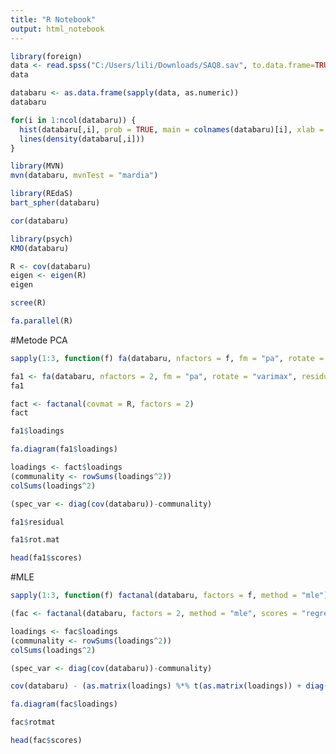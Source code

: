 ---
title: "R Notebook"
output: html_notebook
---


```{r}
library(foreign)
data <- read.spss("C:/Users/lili/Downloads/SAQ8.sav", to.data.frame=TRUE)
data
```

```{r}
databaru <- as.data.frame(sapply(data, as.numeric))
databaru
```


```{r}
for(i in 1:ncol(databaru)) {
  hist(databaru[,i], prob = TRUE, main = colnames(databaru)[i], xlab = colnames(databaru)[i])
  lines(density(databaru[,i]))
}
```

```{r}
library(MVN)
mvn(databaru, mvnTest = "mardia")
```

```{r}
library(REdaS)
bart_spher(databaru)
```

```{r}
cor(databaru)
```

```{r}
library(psych)
KMO(databaru)
```

```{r}
R <- cov(databaru)
eigen <- eigen(R)
eigen
```


```{r}
scree(R)
```

```{r}
fa.parallel(R)
```


#Metode PCA
```{r}
sapply(1:3, function(f) fa(databaru, nfactors = f, fm = "pa", rotate = "varimax", residuals = T, scores = )$PVAL)
```

```{r}
fa1 <- fa(databaru, nfactors = 2, fm = "pa", rotate = "varimax", residuals = T)
fa1
```

```{r}
fact <- factanal(covmat = R, factors = 2)
fact
```


```{r}
fa1$loadings
```

```{r}
fa.diagram(fa1$loadings)
```

```{r}
loadings <- fact$loadings
(communality <- rowSums(loadings^2))
colSums(loadings^2)
```

```{r}
(spec_var <- diag(cov(databaru))-communality)
```

```{r}
fa1$residual
```

```{r}
fa1$rot.mat
```

```{r}
head(fa1$scores)
```


#MLE
```{r}
sapply(1:3, function(f) factanal(databaru, factors = f, method = "mle")$PVAL)
```

```{r}
(fac <- factanal(databaru, factors = 2, method = "mle", scores = "regression"))
```

```{r}
loadings <- fac$loadings
(communality <- rowSums(loadings^2))
colSums(loadings^2)
```

```{r}
(spec_var <- diag(cov(databaru))-communality)
```

```{r}
cov(databaru) - (as.matrix(loadings) %*% t(as.matrix(loadings)) + diag(spec_var))
```

```{r}
fa.diagram(fac$loadings)
```


```{r}
fac$rotmat
```

```{r}
head(fac$scores)
```


